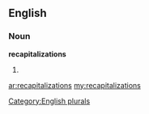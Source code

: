 ==English==

===Noun===
'''recapitalizations'''

# {{plural of|[[recapitalization]]}}

[[Category:English plurals]]

[[ar:recapitalizations]]
[[my:recapitalizations]]